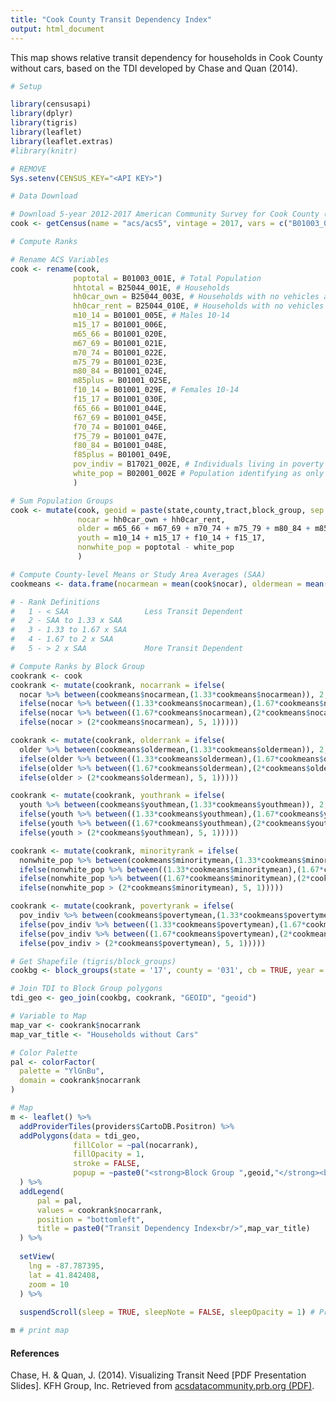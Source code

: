 ```yaml
---
title: "Cook County Transit Dependency Index"
output: html_document
---
```


This map shows relative transit dependency for households in Cook County without cars, based on the TDI developed by Chase and Quan (2014).

```r
# Setup

library(censusapi)
library(dplyr)
library(tigris)
library(leaflet)
library(leaflet.extras)
#library(knitr)

# REMOVE
Sys.setenv(CENSUS_KEY="<API KEY>")
```
```r
# Data Download

# Download 5-year 2012-2017 American Community Survey for Cook County (FIPS: 031) Block Groups
cook <- getCensus(name = "acs/acs5", vintage = 2017, vars = c("B01003_001E","B25044_001E","B25044_003E","B25044_010E","B01001_005E","B01001_006E","B01001_020E","B01001_021E","B01001_022E","B01001_023E","B01001_024E","B01001_025E","B01001_029E","B01001_030E","B01001_044E","B01001_045E","B01001_046E","B01001_047E","B01001_048E","B01001_049E","B17021_002E","B02001_002E"), region = "block group:*", regionin = "state:17+county:031+tract:*")
```
```r
# Compute Ranks

# Rename ACS Variables
cook <- rename(cook, 
              poptotal = B01003_001E, # Total Population
              hhtotal = B25044_001E, # Households
              hh0car_own = B25044_003E, # Households with no vehicles available / own home
              hh0car_rent = B25044_010E, # Households with no vehicles available / rent home
              m10_14 = B01001_005E, # Males 10-14
              m15_17 = B01001_006E,
              m65_66 = B01001_020E,
              m67_69 = B01001_021E,
              m70_74 = B01001_022E,
              m75_79 = B01001_023E,
              m80_84 = B01001_024E,
              m85plus = B01001_025E,
              f10_14 = B01001_029E, # Females 10-14
              f15_17 = B01001_030E,
              f65_66 = B01001_044E,
              f67_69 = B01001_045E,
              f70_74 = B01001_046E,
              f75_79 = B01001_047E,
              f80_84 = B01001_048E,
              f85plus = B01001_049E,
              pov_indiv = B17021_002E, # Individuals living in poverty
              white_pop = B02001_002E # Population identifying as only White
              )

# Sum Population Groups
cook <- mutate(cook, geoid = paste(state,county,tract,block_group, sep = ""), 
               nocar = hh0car_own + hh0car_rent, 
               older = m65_66 + m67_69 + m70_74 + m75_79 + m80_84 + m85plus + f65_66 + f67_69 + f70_74 + f75_79 + f80_84 + f85plus, 
               youth = m10_14 + m15_17 + f10_14 + f15_17, 
               nonwhite_pop = poptotal - white_pop
               )

# Compute County-level Means or Study Area Averages (SAA)
cookmeans <- data.frame(nocarmean = mean(cook$nocar), oldermean = mean(cook$older), youthmean = mean(cook$youth), minoritymean = mean(cook$nonwhite_pop), povertymean = mean(cook$pov_indiv))

# - Rank Definitions
#   1 - < SAA                 Less Transit Dependent
#   2 - SAA to 1.33 x SAA
#   3 - 1.33 to 1.67 x SAA
#   4 - 1.67 to 2 x SAA
#   5 - > 2 x SAA             More Transit Dependent

# Compute Ranks by Block Group
cookrank <- cook
cookrank <- mutate(cookrank, nocarrank = ifelse(
  nocar %>% between(cookmeans$nocarmean,(1.33*cookmeans$nocarmean)), 2,
  ifelse(nocar %>% between((1.33*cookmeans$nocarmean),(1.67*cookmeans$nocarmean)), 3,
  ifelse(nocar %>% between((1.67*cookmeans$nocarmean),(2*cookmeans$nocarmean)), 4,
  ifelse(nocar > (2*cookmeans$nocarmean), 5, 1)))))

cookrank <- mutate(cookrank, olderrank = ifelse(
  older %>% between(cookmeans$oldermean,(1.33*cookmeans$oldermean)), 2,
  ifelse(older %>% between((1.33*cookmeans$oldermean),(1.67*cookmeans$oldermean)), 3,
  ifelse(older %>% between((1.67*cookmeans$oldermean),(2*cookmeans$oldermean)), 4,
  ifelse(older > (2*cookmeans$oldermean), 5, 1)))))

cookrank <- mutate(cookrank, youthrank = ifelse(
  youth %>% between(cookmeans$youthmean,(1.33*cookmeans$youthmean)), 2,
  ifelse(youth %>% between((1.33*cookmeans$youthmean),(1.67*cookmeans$youthmean)), 3,
  ifelse(youth %>% between((1.67*cookmeans$youthmean),(2*cookmeans$youthmean)), 4,
  ifelse(youth > (2*cookmeans$youthmean), 5, 1)))))

cookrank <- mutate(cookrank, minorityrank = ifelse(
  nonwhite_pop %>% between(cookmeans$minoritymean,(1.33*cookmeans$minoritymean)), 2,
  ifelse(nonwhite_pop %>% between((1.33*cookmeans$minoritymean),(1.67*cookmeans$minoritymean)), 3,
  ifelse(nonwhite_pop %>% between((1.67*cookmeans$minoritymean),(2*cookmeans$minoritymean)), 4,
  ifelse(nonwhite_pop > (2*cookmeans$minoritymean), 5, 1)))))

cookrank <- mutate(cookrank, povertyrank = ifelse(
  pov_indiv %>% between(cookmeans$povertymean,(1.33*cookmeans$povertymean)), 2,
  ifelse(pov_indiv %>% between((1.33*cookmeans$povertymean),(1.67*cookmeans$povertymean)), 3,
  ifelse(pov_indiv %>% between((1.67*cookmeans$povertymean),(2*cookmeans$povertymean)), 4,
  ifelse(pov_indiv > (2*cookmeans$povertymean), 5, 1)))))
```
```r
# Get Shapefile (tigris/block_groups)
cookbg <- block_groups(state = '17', county = '031', cb = TRUE, year = 2017)
```
```r
# Join TDI to Block Group polygons
tdi_geo <- geo_join(cookbg, cookrank, "GEOID", "geoid")

# Variable to Map
map_var <- cookrank$nocarrank
map_var_title <- "Households without Cars"

# Color Palette
pal <- colorFactor(
  palette = "YlGnBu",
  domain = cookrank$nocarrank
)
```
```r
# Map
m <- leaflet() %>%
  addProviderTiles(providers$CartoDB.Positron) %>%
  addPolygons(data = tdi_geo,
              fillColor = ~pal(nocarrank), 
              fillOpacity = 1,
              stroke = FALSE,
              popup = ~paste0("<strong>Block Group ",geoid,"</strong><br>Indices<br>No Car: ",nocarrank,"<br>Older: ",olderrank,"<br>Youth: ",youthrank,"<br>Minority: ",minorityrank,"<br>Poverty: ",povertyrank)
  ) %>%
  addLegend(
      pal = pal, 
      values = cookrank$nocarrank, 
      position = "bottomleft",
      title = paste0("Transit Dependency Index<br/>",map_var_title)
  ) %>%
  
  setView(
    lng = -87.787395,
    lat = 41.842408,
    zoom = 10
  ) %>%
  
  suspendScroll(sleep = TRUE, sleepNote = FALSE, sleepOpacity = 1) # Prevents accidental zooming on Mac

m # print map
```

#### References

Chase, H. & Quan, J. (2014). Visualizing Transit Need [PDF Presentation Slides]. KFH Group, Inc. Retrieved from [acsdatacommunity.prb.org (PDF)](https://acsdatacommunity.prb.org/cfs-file/__key/widgetcontainerfiles/3fc3f82483d14ec485ef92e206116d49-s-AAAAAAAAAAAAAAAAAAAAAA-page-02014_5F00_acs_5F00_conference/Chase.pdf).


